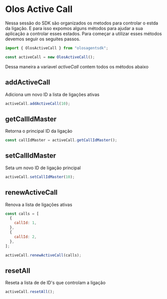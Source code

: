 # Olos Active Call

Nessa sessão do SDK são organizados os metodos para controlar o estda da ligação. E para isso expomos alguns métodos para ajudar a sua aplicação a controlar esses estados. Para começar a utilizar esses métodos devemos seguir os seguites passos.

```js copy
import { OlosActiveCall } from "olosagentsdk";

const activeCall = new OlosActiveCall();
```

Dessa maneira a variavel _activeCall_ contem todos os métodos abaixo

## addActiveCall

Adiciona um novo ID a lista de ligações ativas

```js copy
activeCall.addActiveCall(10);
```

## getCallIdMaster

Retorna o principal ID da ligação

```js copy
const callIdMaster = activeCall.getCallIdMaster();
```

## setCallIdMaster

Seta um novo ID de ligação principal

```js copy
activeCall.setCallIdMaster(10);
```

## renewActiveCall

Renova a lista de ligações ativas

```js copy
const calls = [
  {
    callId: 1,
  },
  {
    callId: 2,
  },
];

activeCall.renewActiveCall(calls);
```

## resetAll

Reseta a lista de de ID's que controlam a ligação

```js copy
activeCall.resetAll();
```
